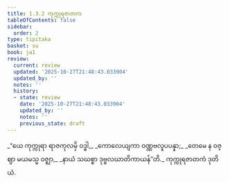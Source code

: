 ```yaml
---
title: 1.3.2 ကုက္ကုရဇာတက
tableOfContents: false
sidebar:
  order: 2
type: tipitaka
basket: su
book: ja1
review:
  current: review
  updated: '2025-10-27T21:48:43.033904'
  updated_by: ''
  notes: ''
  history:
  - state: review
    date: '2025-10-27T21:48:43.033904'
    updated_by: ''
    notes: ''
    previous_state: draft
---
```



<ReviewStatus review={frontmatter.review} showDetails={true} />

<HypothesisAnnotation frontmatter={frontmatter} />

<DynamicBreadcrumb />

<Division number="22" book="ja1" e="ch" v="22" p="6">

<Paragraph number="48" type="verses" book="ja1">
_“ယေ ကုက္ကုရာ ရာဇကုလမှိ ဝဒ္ဓါ,_  
_ကောလေယျကာ ဝဏ္ဏဗလူပပန္နာ;_  
_တေမေ န ဝဇ္ဈာ မယမသ္မ ဝဇ္ဈာ,_  
_နာယံ သဃစ္စာ ဒုဗ္ဗလဃာတိကာယန်”တိ._  


</Paragraph>
</Division>

<Paragraph number="49" type="center" book="ja1">
ကုက္ကုရဇာတကံ ဒုတိယံ.
</Paragraph>